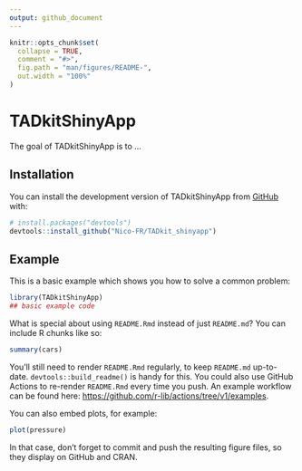 ```yaml
---
output: github_document
---
```


<!-- README.md is generated from README.Rmd. Please edit that file -->

```r
knitr::opts_chunk$set(
  collapse = TRUE,
  comment = "#>",
  fig.path = "man/figures/README-",
  out.width = "100%"
)
```

# TADkitShinyApp

<!-- badges: start -->
<!-- badges: end -->

The goal of TADkitShinyApp is to ...

## Installation

You can install the development version of TADkitShinyApp from [GitHub](https://github.com/) with:

``` r
# install.packages("devtools")
devtools::install_github("Nico-FR/TADkit_shinyapp")
```

## Example

This is a basic example which shows you how to solve a common problem:

```r
library(TADkitShinyApp)
## basic example code
```

What is special about using `README.Rmd` instead of just `README.md`? You can include R chunks like so:

```r
summary(cars)
```

You'll still need to render `README.Rmd` regularly, to keep `README.md` up-to-date. `devtools::build_readme()` is handy for this. You could also use GitHub Actions to re-render `README.Rmd` every time you push. An example workflow can be found here: <https://github.com/r-lib/actions/tree/v1/examples>.

You can also embed plots, for example:

```r
plot(pressure)
```

In that case, don't forget to commit and push the resulting figure files, so they display on GitHub and CRAN.
